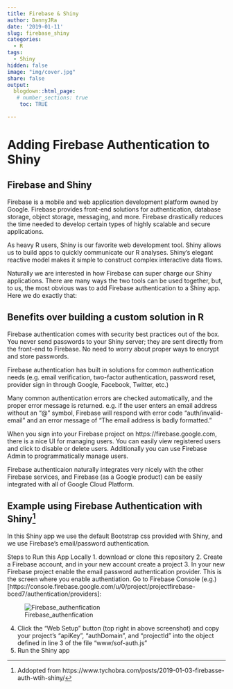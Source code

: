 ```yaml
---
title: Firebase & Shiny
author: DannyJRa
date: '2019-01-11'
slug: firebase_shiny
categories:
  - R
tags:
  - Shiny
hidden: false
image: "img/cover.jpg"
share: false
output:
  blogdown::html_page:
   # number_sections: true
    toc: TRUE

---
```






# Adding Firebase Authentication to Shiny

## Firebase and Shiny

Firebase is a mobile and web application development platform owned by Google. Firebase provides front-end solutions for authentication, database storage, object storage, messaging, and more. Firebase drastically reduces the time needed to develop certain types of highly scalable and secure applications.

As heavy R users, Shiny is our favorite web development tool. Shiny allows us to build apps to quickly communicate our R analyses. Shiny’s elegant reactive model makes it simple to construct complex interactive data flows.

Naturally we are interested in how Firebase can super charge our Shiny applications. There are many ways the two tools can be used together, but, to us, the most obvious was to add Firebase authentication to a Shiny app. Here we do exactly that:

## Benefits over building a custom solution in R

Firebase authentication comes with security best practices out of the box. You never send passwords to your Shiny server; they are sent directly from the front-end to Firebase. No need to worry about proper ways to encrypt and store passwords.

Firebase authentication has built in solutions for common authentication needs (e.g. email verification, two-factor authentication, password reset, provider sign in through Google, Facebook, Twitter, etc.)

Many common authentication errors are checked automatically, and the proper error message is returned. e.g. if the user enters an email address without an “@” symbol, Firebase will respond with error code “auth/invalid-email” and an error message of “The email address is badly formatted.”

When you sign into your Firebase project on https://firebase.google.com, there is a nice UI for managing users. You can easily view registered users and click to disable or delete users. Additionally you can use Firebase Admin to programmatically manage users.

Firebase authenticaion naturally integrates very nicely with the other Firebase services, and Firebase (as a Google product) can be easily integrated with all of Google Cloud Platform.


## Example using Firebase Authentication with Shiny[^1]

In this Shiny app we use the default Bootstrap css provided with Shiny, and we use Firebase's email/password authentication. 

Steps to Run this App Locally
1. download or clone this repository
2. Create a Firebase account, and in your new account create a project
3. In your new Firebase project enable the email password authentication provider. This is the screen where you enable authentiation. Go to Firebase Console (e.g.)[https://console.firebase.google.com/u/0/project/projectfirebase-bced7/authentication/providers]:

![Firebase_authenfication](54_firebase_shiny/Firebase_authenfication.JPG)

4. Click the "Web Setup" button (top right in above screenshot) and copy your project's "apiKey", "authDomain", and "projectId" into the object defined in line 3 of the file "www/sof-auth.js"
5. Run the Shiny app

[^1]: Addopted from https://www.tychobra.com/posts/2019-01-03-firebasse-auth-wtih-shiny/
